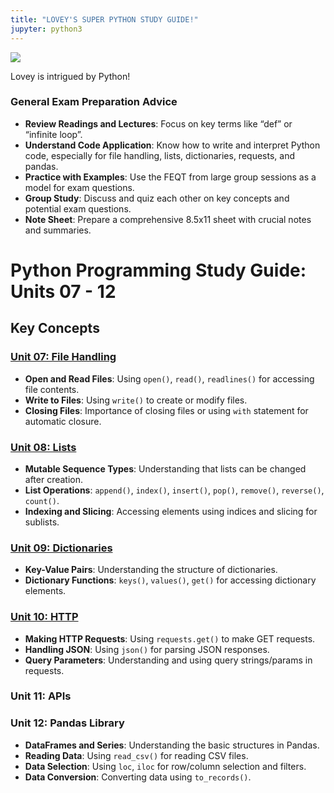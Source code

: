 ```yaml
---
title: "LOVEY'S SUPER PYTHON STUDY GUIDE!"
jupyter: python3
---
```


:::: {layout="[ 40, 60 ]"}

::: {#first-column}
![](Lovey1.jpg)

Lovey is intrigued by Python!
:::

::: {#second-column}

### General Exam Preparation Advice

- **Review Readings and Lectures**: Focus on key terms like "def" or "infinite loop".
- **Understand Code Application**: Know how to write and interpret Python code, especially for file handling, lists, dictionaries, requests, and pandas.
- **Practice with Examples**: Use the FEQT from large group sessions as a model for exam questions.
- **Group Study**: Discuss and quiz each other on key concepts and potential exam questions.
- **Note Sheet**: Prepare a comprehensive 8.5x11 sheet with crucial notes and summaries.

:::

::::



# Python Programming Study Guide: Units 07 - 12

## Key Concepts

### [Unit 07: File Handling](Files.qmd)
- **Open and Read Files**: Using `open()`, `read()`, `readlines()` for accessing file contents.
- **Write to Files**: Using `write()` to create or modify files.
- **Closing Files**: Importance of closing files or using `with` statement for automatic closure.

### [Unit 08: Lists](Lists.qmd)
- **Mutable Sequence Types**: Understanding that lists can be changed after creation.
- **List Operations**: `append()`, `index()`, `insert()`, `pop()`, `remove()`, `reverse()`, `count()`.
- **Indexing and Slicing**: Accessing elements using indices and slicing for sublists.

### [Unit 09: Dictionaries](Dictionaries.qmd)
- **Key-Value Pairs**: Understanding the structure of dictionaries.
- **Dictionary Functions**: `keys()`, `values()`, `get()` for accessing dictionary elements.

### [Unit 10: HTTP](HTTP.qmd)
- **Making HTTP Requests**: Using `requests.get()` to make GET requests.
- **Handling JSON**: Using `json()` for parsing JSON responses.
- **Query Parameters**: Understanding and using query strings/params in requests.

### Unit 11: APIs


### Unit 12: Pandas Library
- **DataFrames and Series**: Understanding the basic structures in Pandas.
- **Reading Data**: Using `read_csv()` for reading CSV files.
- **Data Selection**: Using `loc`, `iloc` for row/column selection and filters.
- **Data Conversion**: Converting data using `to_records()`.





